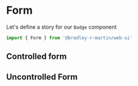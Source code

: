 <!-- Form.stories.mdx -->



<Meta title='Components/Form' argTypes={{}} component={Form} />

# Form

Let's define a story for our `Badge` component

```javascript
import { Form } from '@bradley-r-martin/web-ui'
```

## Controlled form

<Canvas>
  <FormControlled />
</Canvas>

## Uncontrolled Form

<Canvas>
  <FormUncontrolled />
</Canvas>
